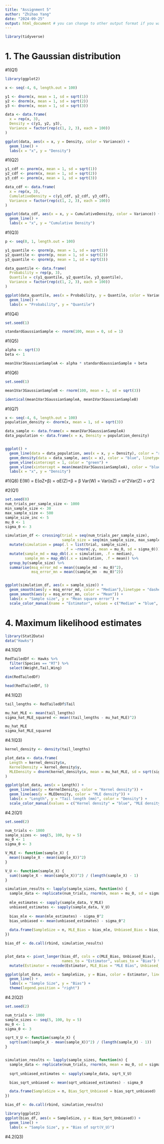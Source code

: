 ```yaml
---
title: "Assignment 5"
author: "Zhihao Yang"
date: "2024-09-25"
output: html_document # you can change to other output format if you want
---
```


```r
library(tidyverse)
```

# 1. The Gaussian distribution

#1(Q1)
```r
library(ggplot2)

x <- seq(-4, 6, length.out = 100)

y1 <- dnorm(x, mean = 1, sd = sqrt(1))
y2 <- dnorm(x, mean = 1, sd = sqrt(2))
y3 <- dnorm(x, mean = 1, sd = sqrt(3))

data <- data.frame(
  x = rep(x, 3),
  Density = c(y1, y2, y3),
  Variance = factor(rep(c(1, 2, 3), each = 100))
)

ggplot(data, aes(x = x, y = Density, color = Variance)) +
  geom_line() +
  labs(x = "x", y = "Density")
```

#1(Q2)
```r
y1_cdf <- pnorm(x, mean = 1, sd = sqrt(1))
y2_cdf <- pnorm(x, mean = 1, sd = sqrt(2))
y3_cdf <- pnorm(x, mean = 1, sd = sqrt(3))

data_cdf <- data.frame(
  x = rep(x, 3),
  CumulativeDensity = c(y1_cdf, y2_cdf, y3_cdf),
  Variance = factor(rep(c(1, 2, 3), each = 100))
)

ggplot(data_cdf, aes(x = x, y = CumulativeDensity, color = Variance)) +
  geom_line() +
  labs(x = "x", y = "Cumulative Density")
```

#1(Q3)
```r
p <- seq(0, 1, length.out = 100)

y1_quantile <- qnorm(p, mean = 1, sd = sqrt(1))
y2_quantile <- qnorm(p, mean = 1, sd = sqrt(2))
y3_quantile <- qnorm(p, mean = 1, sd = sqrt(3))

data_quantile <- data.frame(
  Probability = rep(p, 3),
  Quantile = c(y1_quantile, y2_quantile, y3_quantile),
  Variance = factor(rep(c(1, 2, 3), each = 100))
)

ggplot(data_quantile, aes(x = Probability, y = Quantile, color = Variance)) +
  geom_line() +
  labs(x = "Probability", y = "Quantile")
```

#1(Q4)
```r
set.seed(1)

standardGaussianSample <- rnorm(100, mean = 0, sd = 1)
```

#1(Q5)
```r
alpha <- sqrt(3)
beta <- 1

mean1Var3GaussianSampleA <- alpha * standardGaussianSample + beta
```

#1(Q6)
```r
set.seed(1)

mean1Var3GaussianSampleB <- rnorm(100, mean = 1, sd = sqrt(3))

identical(mean1Var3GaussianSampleA, mean1Var3GaussianSampleB)
```

#1(Q7)
```r
x <- seq(-4, 6, length.out = 100)
population_density <- dnorm(x, mean = 1, sd = sqrt(3))

data_sample <- data.frame(x = mean1Var3GaussianSampleA)  
data_population <- data.frame(x = x, Density = population_density)  


ggplot() +
  geom_line(data = data_population, aes(x = x, y = Density), color = "red") +
  geom_density(data = data_sample, aes(x = x), color = "blue", linetype = "dashed") +
  geom_vline(xintercept = 1, color = "green") +
  geom_vline(xintercept = mean(mean1Var3GaussianSampleA), color = "blue", linetype = "dashed") +
  labs(x = "x", y = "Density")
```

#1(Q8)
E(W) = E(αZ+β) = αE(Z)+β = β
Var(W) = Var(αZ) = α^2Var(Z) = α^2


#2(Q1)
```r
set.seed(0)
num_trials_per_sample_size <- 1000
min_sample_size <- 30
max_sample_size <- 500
sample_size_inc <- 5
mu_0 <- 1
sigma_0 <- 3

simulation_df <- crossing(trial = seq(num_trials_per_sample_size), 
                          sample_size = seq(min_sample_size, max_sample_size, sample_size_inc)) %>%
  mutate(simulation = pmap(.l = list(trial, sample_size), 
                           .f = ~rnorm(.y, mean = mu_0, sd = sigma_0))) %>%
  mutate(sample_md = map_dbl(.x = simulation, .f = median),
         sample_mn = map_dbl(.x = simulation, .f = mean)) %>%
  group_by(sample_size) %>%
  summarise(msq_error_md = mean((sample_md - mu_0)^2),
            msq_error_mn = mean((sample_mn - mu_0)^2))


ggplot(simulation_df, aes(x = sample_size)) +
  geom_smooth(aes(y = msq_error_md, color = "Median"),linetype = "dashed") +
  geom_smooth(aes(y = msq_error_mn, color = "Mean")) +
  labs(x = "Sample size", y = "Mean square error") +
  scale_color_manual(name = "Estimator", values = c("Median" = "blue", "Mean" = "red"))
```


# 4. Maximum likelihood estimates
```r
library(Stat2Data)
data("Hawks")

```

#4.1(Q1)
```r
RedTailedDf <- Hawks %>%
  filter(Species == "RT") %>%
  select(Weight,Tail,Wing)

dim(RedTailedDf)

head(RedTailedDf, 5)
```

#4.1(Q2)
```r
tail_lengths <- RedTailedDf$Tail

mu_hat_MLE <- mean(tail_lengths)
sigma_hat_MLE_squared <- mean((tail_lengths - mu_hat_MLE)^2)

mu_hat_MLE
sigma_hat_MLE_squared
```

#4.1(Q3)
```r
kernel_density <- density(tail_lengths)

plot_data <- data.frame(
  Length = kernel_density$x,
  KernelDensity = kernel_density$y,
  MLEDensity = dnorm(kernel_density$x, mean = mu_hat_MLE, sd = sqrt(sigma_hat_MLE_squared))
)

ggplot(plot_data, aes(x = Length)) +
  geom_line(aes(y = KernelDensity, color = "Kernel density")) +
  geom_line(aes(y = MLEDensity, color = "MLE density")) +
  labs(x = "Length", y = "Tail length (mm)", color = "Density") +
  scale_color_manual(values = c("Kernel density" = "blue", "MLE density" = "red"))
```

#4.2(Q1)
```r
set.seed(2)

num_trials <- 1000
sample_sizes <- seq(5, 100, by = 5)
mu_0 <- 1
sigma_0 <- 3

V_MLE <- function(sample_X) {
  mean((sample_X - mean(sample_X))^2)
}

V_U <- function(sample_X) {
  sum((sample_X - mean(sample_X))^2) / (length(sample_X) - 1)
}

simulation_results <- lapply(sample_sizes, function(n) {
  sample_data <- replicate(num_trials, rnorm(n, mean = mu_0, sd = sigma_0), simplify = FALSE)
  
  mle_estimates <- sapply(sample_data, V_MLE)
  unbiased_estimates <- sapply(sample_data, V_U)
  
  bias_mle <- mean(mle_estimates) - sigma_0^2
  bias_unbiased <- mean(unbiased_estimates) - sigma_0^2
  
  data.frame(SampleSize = n, MLE_Bias = bias_mle, Unbiased_Bias = bias_unbiased)
})

bias_df <- do.call(rbind, simulation_results)


plot_data <- pivot_longer(bias_df, cols = c(MLE_Bias, Unbiased_Bias),
                          names_to = "Estimator", values_to = "Bias") %>%
  mutate(Estimator = recode(Estimator, MLE_Bias = "MLE Bias", Unbiased_Bias = "Unbiased Bias"))

ggplot(plot_data, aes(x = SampleSize, y = Bias, color = Estimator, linetype = Estimator)) +
  geom_line() +
  labs(x = "Sample Size", y = "Bias") +
  theme(legend.position = "right")
```

#4.2(Q2)
```r
set.seed(2)

num_trials <- 1000
sample_sizes <- seq(5, 100, by = 5)
mu_0 <- 1
sigma_0 <- 3

sqrt_V_U <- function(sample_X) {
  sqrt(sum((sample_X - mean(sample_X))^2) / (length(sample_X) - 1))
}


simulation_results <- lapply(sample_sizes, function(n) {
  sample_data <- replicate(num_trials, rnorm(n, mean = mu_0, sd = sigma_0), simplify = FALSE)
  
  sqrt_unbiased_estimates <- sapply(sample_data, sqrt_V_U)

  bias_sqrt_unbiased <- mean(sqrt_unbiased_estimates) - sigma_0

  data.frame(SampleSize = n, Bias_Sqrt_Unbiased = bias_sqrt_unbiased)
})

bias_df <- do.call(rbind, simulation_results)

library(ggplot2)
ggplot(bias_df, aes(x = SampleSize, y = Bias_Sqrt_Unbiased)) +
  geom_line() +
  labs(x = "Sample Size", y = "Bias of sqrt(V_U)")
```

#4.2(Q3)